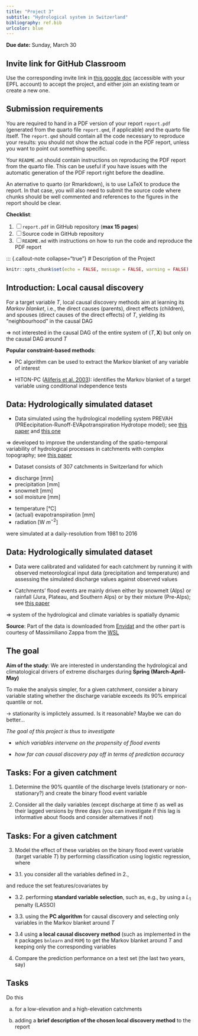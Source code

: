 ```yaml
---
title: "Project 3"
subtitle: "Hydrological system in Switzerland"
bibliography: ref.bib
urlcolor: blue
---
```



::: callout-important
**Due date:** Sunday, March 30
:::

::: {.callout-note collapse="true"}
# Invite link for GitHub Classroom

Use the corresponding invite link in [this google doc](https://docs.google.com/document/d/12aVHO4med_qwvEkPE7KHtq1Tme0IVEXgEdLGZStvBco/edit?usp=sharing) (accessible with your EPFL account) to accept the project, and either join an existing team or create a new one.
:::

::: {.callout-warning collapse="true"}
# Submission requirements

You are required to hand in a PDF version of your report `report.pdf` (generated from the quarto file `report.qmd`, if applicable) and the quarto file itself. The `report.qmd` should contain all the code necessary to reproduce your results: you should not show the actual code in the PDF report, unless you want to point out something specific.

Your `README.md` should contain instructions on reproducing the PDF report from the quarto file. This can be useful if you have issues with the automatic generation of the PDF report right before the deadline.

An aternative to quarto (or Rmarkdown), is to use LaTeX to produce the report. In that case, you will also need to submit the source code where chunks should be well commented and references to the figures in the report should be clear.

**Checklist**:

1. [ ] `report.pdf` in GitHub repository (**max 15 pages**)
2. [ ]  Source code in GitHub repository 
3. [ ] `README.md` with instructions on how to run the code and reproduce the PDF report
:::

::: {.callout-note collapse="true"}
# Description of the Project

```r
knitr::opts_chunk$set(echo = FALSE, message = FALSE, warning = FALSE)
```

## Introduction: Local causal discovery

For a target variable $T$, local causal discovery methods aim at learning its *Markov blanket*, i.e., the direct causes (parents), direct effects (children), and spouses (direct causes of the direct effects) of $T$, yielding its "neighbourhood" in the causal DAG

$\Rightarrow$ not interested in the causal DAG of the entire system of $(T,\mathbf{X})$ but only on the causal DAG around $T$

**Popular constraint-based methods**:

-   PC algorithm can be used to extract the Markov blanket of any variable of interest

-   HITON-PC ([Aliferis et al. 2003](https://www.ncbi.nlm.nih.gov/pmc/articles/PMC1480117/)): identifies the Markov blanket of a target variable using conditional independence tests

## Data: Hydrologically simulated dataset

-   Data simulated using the hydrological modelling system PREVAH (PREecipitation-Runoff-EVApotranspiration Hydrotope model); see [this paper](https://iacweb.ethz.ch/doc/publications/2009_Viviroli_PREVAH.pdf) and [this one](https://agupubs.onlinelibrary.wiley.com/doi/full/10.1029/2019WR024701)

$\Rightarrow$ developed to improve the understanding of the spatio-temporal variability of hydrological processes in catchments with complex topography; see [this paper](https://iacweb.ethz.ch/doc/publications/2009_Viviroli_PREVAH.pdf)

-   Dataset consists of 307 catchments in Switzerland for which

::::: {layout-ncol="2"}
<div>

-   discharge [mm]
-   precipitation [mm]
-   snowmelt [mm]
-   soil moisture [mm]

</div>

<div>

-   temperature [°C]
-   (actual) evapotranspiration [mm]
-   radiation [W $m^{-2}$]

</div>
:::::

were simulated at a daily-resolution from 1981 to 2016

## Data: Hydrologically simulated dataset

 - Data were calibrated and validated for each catchment by running it with observed meteorological input data (precipitation and temperature) and assessing the simulated discharge values against observed values

 - Catchments' flood events are mainly driven either by snowmelt (Alps) or rainfall (Jura, Plateau, and Southern Alps) or by their mixture (Pre-Alps); see [this paper](https://hess.copernicus.org/articles/19/3903/2015/)

$\Rightarrow$ system of the hydrological and climate variables is spatially dynamic

**Source**: Part of the data is downloaded from [Envidat](https://envidat.ch/#/metadata/simulated-future-discharge-and-climatological-variables) and the other part is courtesy of Massimiliano Zappa from the [WSL](https://www.wsl.ch/en/)

## The goal

 **Aim of the study**: We are interested in understanding the hydrological and climatological drivers of extreme discharges during **Spring (March-April-May)**
 
To make the analysis simpler, for a given catchment, consider a binary variable stating whether the discharge variable exceeds its 90\% empirical quantile or not.

 $\rightarrow$ stationarity is implictely assumed. Is it reasonable? Maybe we can do better...
 
<!-- **Pre-defined training and test data** provided in repository for comparability (`lucas_train.csv` and `lucas_test.csv`) -->

*The goal of this project is thus to investigate*

-   *which variables intervene on the propensity of flood events*

-   *how far can causal discovery pay off in terms of prediction accuracy*

## Tasks: For a given catchment


 1. Determine the 90\% quantile of the discharge levels (stationary or non-stationary?) and create the binary flood event variable
 
 2. Consider all the daily variables (except discharge at time $t$) as well as their lagged versions by three days (you can investigate if this lag is informative about floods and consider alternatives if not)
 
## Tasks: For a given catchment
\small

 3. Model the effect of these variables on the binary flood event variable (target variable $T$) by performing classification using logistic regression, where 

   - 3.1.  you consider all the variables defined in 2., 

and reduce the set features/covariates by

   - 3.2.  performing **standard variable selection**, such as, e.g., by using a $L_1$ penalty (LASSO)

   - 3.3.  using the **PC algorithm** for causal discovery and selecting only variables in the Markov blanket around $T$

   - 3.4  using **a local causal discovery method** (such as implemented in the `R` packages `bnlearn` and `MXM`) to get the Markov blanket around $T$ and keeping only the corresponding variables

 4. Compare the prediction performance on a test set (the last two years, say)

## Tasks

Do this

a)  for a low-elevation and a high-elevation catchments

b)  adding a **brief description of the chosen local discovery method** to the report
